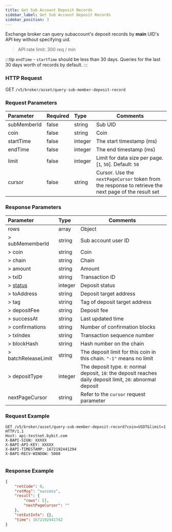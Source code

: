 ```yaml
---
title: Get Sub Account Deposit Records
sidebar_label: Get Sub Account Deposit Records
sidebar_position: 3
---
```

Exchange broker can query subaccount's deposit records by **main** UID's API key without specifying uid.

> API rate limit: 300 req / min

:::tip
`endTime` - `startTime` should be less than 30 days. Queries for the last 30 days worth of records by default.
:::

### HTTP Request
GET `/v5/broker/asset/query-sub-member-deposit-record`

### Request Parameters
| Parameter | Required | Type | Comments|
|:----- |:-------|:-----|------ |
|subMemberId |false |string |Sub UID |
|coin |false |string |Coin |
|startTime |false |integer |The start timestamp (ms) |
|endTime |false |integer |The end timestamp (ms) |
|limit |false |integer |Limit for data size per page. [`1`, `50`]. Default: `50`|
|cursor |false |string |Cursor. Use the `nextPageCursor` token from the response to retrieve the next page of the result set|

### Response Parameters
| Parameter | Type | Comments|
|:----- |:-----|----- |
|rows |array|Object |
|> subMememberId |string |Sub account user ID |
|> coin |string |Coin |
|> chain |string|Chain |
|> amount |string|Amount |
|> txID |string|Transaction ID |
|> [status](../enum#depositstatus) |integer|Deposit status |
|> toAddress |string|Deposit target address |
|> tag |string|Tag of deposit target address |
|> depositFee |string|Deposit fee |
|> successAt |string|Last updated time |
|> confirmations |string|Number of confirmation blocks |
|> txIndex |string|Transaction sequence number |
|> blockHash |string|Hash number on the chain |
|> batchReleaseLimit|string|The deposit limit for this coin in this chain. `"-1"` means no limit|
|> depositType|integer|The deposit type. `0`: normal deposit, `10`: the deposit reaches daily deposit limit, `20`: abnormal deposit|
|nextPageCursor |string |Refer to the `cursor` request parameter|

### Request Example

<Tabs groupId="programming-languages">
<TabItem value="http" label="HTTP">

```http
GET /v5/broker/asset/query-sub-member-deposit-record?coin=USDT&limit=1 HTTP/1.1
Host: api-testnet.bybit.com
X-BAPI-SIGN: XXXXX
X-BAPI-API-KEY: XXXXX
X-BAPI-TIMESTAMP: 1672192441294
X-BAPI-RECV-WINDOW: 5000
```

</TabItem>
<TabItem value="python" label="Python">

```python

```

</TabItem>
</Tabs>

### Response Example

```json
{
    "retCode": 0,
    "retMsg": "success",
    "result": {
        "rows": [],
        "nextPageCursor": ""
    },
    "retExtInfo": {},
    "time": 1672192441742
}
```

